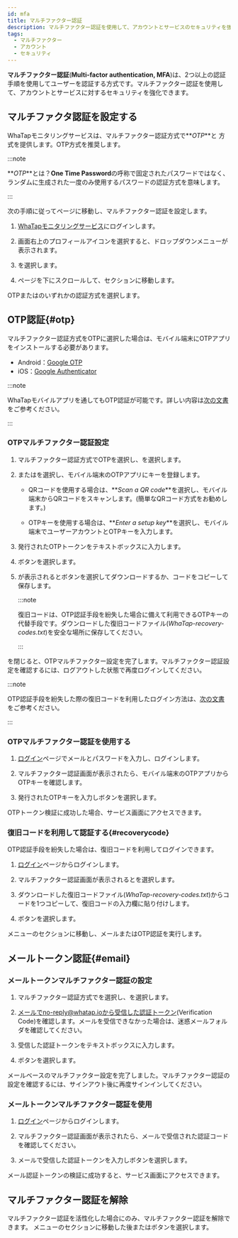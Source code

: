 ```yaml
---
id: mfa
title: マルチファクター認証
description: マルチファクター認証を使用して、アカウントとサービスのセキュリティを強化できます。
tags:
  - マルチファクター
  - アカウント
  - セキュリティ
---
```


**マルチファクター認証**(**Multi-factor authentication, MFA**)は、2つ以上の認証手順を使用してユーザーを認証する方式です。マルチファクター認証を使用して、アカウントとサービスに対するセキュリティを強化できます。

## マルチファクタ認証を設定する

WhaTapモニタリングサービスは、マルチファクター認証方式で**_OTP_**と <Cmdname sid="email" className="uitext" />方式を提供します。OTP方式を推奨します。

:::note

**_OTP_**とは？**One Time Password**の呼称で固定されたパスワードではなく、ランダムに生成された一度のみ使用するパスワードの認証方式を意味します。

:::

次の手順に従って<Cmdname sid="MNU07360" className="uitext" />ページに移動し、マルチファクター認証を設定します。

1. [WhaTapモニタリングサービス](https://service.whatap.io)にログインします。

2. 画面右上のプロフィールアイコンを選択すると、ドロップダウンメニューが表示されます。

3. <Cmdname sid="MNU07360" className="uitext" />を選択します。

4. ページを下にスクロールして、<Cmdname sid="two_factor_auth" className="uitext" />セクションに移動します。

   <ImgLang img='account-mfa-section.png' desc='マルチファクター認証' />

<Link to="#otp"><span class="uitext">OTP</span></Link>または<Link to="#email"><Cmdname sid="email" /></Link>のいずれかの認証方式を選択します。

## OTP認証{#otp}

マルチファクター認証方式をOTPに選択した場合は、モバイル端末にOTPアプリをインストールする必要があります。

- Android：[Google OTP](https://play.google.com/store/apps/details?id=com.google.android.apps.authenticator2)
- iOS：[Google Authenticator](https://apps.apple.com/app/google-authenticator/id388497605)

:::note

WhaTapモバイルアプリを通してもOTP認証が可能です。詳しい内容は[次の文書](../mobile-app#mobileotp)をご参考ください。

:::

### OTPマルチファクター認証設定

<ImgLang img='account-mfa-otp.png' desc='OTP 認証選択' />

1. マルチファクター認証方式で<span class="uitext">OTP</span>を選択し、<Cmdname sid="create_otp_key" className="uitext" />を選択します。

2. <Cmdname sid="qr_code_url" className="uitext" />または<Cmdname sid="otp_key" className="uitext" />を選択し、モバイル端末のOTPアプリにキーを登録します。

   - QRコードを使用する場合は、**_Scan a QR code_**を選択し、モバイル端末からQRコードをスキャンします。(簡単なQRコード方式をお勧めします。)

   - OTPキーを使用する場合は、**_Enter a setup key_**を選択し、モバイル端末でユーザーアカウントとOTPキーを入力します。

   <ImgLang img='account-mfa-google.png' desc='Google OTPアプリ' />

3. 発行されたOTPトークンを<Cmdname sid="BTN06501" className="uitext" />テキストボックスに入力します。 

4. <Cmdname sid="validate_otp_token" className="uitext" />ボタンを選択します。

5. <Cmdname sid="TTL07396" className="uitext" />が表示されると<Cmdname sid="BTN07544" className="uitext" />ボタンを選択してダウンロードするか、コードをコピーして保存します。

   :::note

   復旧コードは、OTP認証手段を紛失した場合に備えて利用できるOTPキーの代替手段です。ダウンロードした復旧コードファイル(*WhaTap-recovery-codes.txt*)を安全な場所に保存してください。

   :::

<Cmdname sid="TTL07396" className="uitext" />を閉じると、OTPマルチファクター設定を完了します。マルチファクター認証設定を確認するには、ログアウトした状態で再度ログインしてください。

:::note

OTP認証手段を紛失した際の復旧コードを利用したログイン方法は、[次の文書](#recoverycode)をご参考ください。

:::

### OTPマルチファクター認証を使用する

1. [ログイン](https://service.whatap.io/account/login)ページでメールとパスワードを入力し、ログインします。

2. マルチファクター認証画面が表示されたら、モバイル端末のOTPアプリからOTPキーを確認します。

3. 発行されたOTPキーを入力し<Cmdname sid="authentication" className="uitext" />ボタンを選択します。

OTPトークン検証に成功した場合、サービス画面にアクセスできます。

### 復旧コードを利用して認証する{#recoverycode}

OTP認証手段を紛失した場合は、復旧コードを利用してログインできます。

1. [ログイン](https://service.whatap.io/account/login)ページからログインします。

2. マルチファクター認証画面が表示されると<Cmdname sid="BTN07393" className="uitext" />を選択します。

   <ImgLang img='account-mfa-recovery.png' desc='復旧コード' />

3. ダウンロードした復旧コードファイル(*WhaTap-recovery-codes.txt*)からコードを1つコピーして、復旧コードの入力欄に貼り付けします。

4. <Cmdname sid="authentication" className="uitext" />ボタンを選択します。

<Cmdname sid="MNU07360" className="uitext" />メニューの<Cmdname sid="two_factor_auth" className="uitext" />セクションに移動し、メールまたはOTP認証を実行します。

## メールトークン認証{#email}

### メールトークンマルチファクター認証の設定

<ImgLang img='account-mfa-email.png' desc='メールトークン認証選択' />

1. マルチファクター認証方式で<Cmdname sid="email" className="uitext" />を選択し、<Cmdname sid="send_auth_token_mail" className="uitext" />を選択します。

2. メールでno-reply@whatap.ioから受信した認証トークン(Verification Code)を確認します。メールを受信できなかった場合は、迷惑メールフォルダを確認してください。

3. 受信した認証トークンを<Cmdname sid="BTN06501" className="uitext" />テキストボックスに入力します。 

4. <Cmdname sid="validate_email_token" className="uitext" />ボタンを選択します。

メールベースのマルチファクター設定を完了しました。マルチファクター認証の設定を確認するには、サインアウト後に再度サインインしてください。

### メールトークンマルチファクター認証を使用

1. [ログイン](https://service.whatap.io/account/login)ページからログインします。

2. マルチファクター認証画面が表示されたら、メールで受信された認証コードを確認してください。

3. メールで受信した認証トークンを入力し<Cmdname sid="authentication" className="uitext" />ボタンを選択します。

メール認証トークンの検証に成功すると、サービス画面にアクセスできます。

## マルチファクター認証を解除

<ImgLang img='account-mfa-disable.png' desc='マルチファクター認証解除' />

マルチファクター認証を活性化した場合にのみ、マルチファクター認証を解除できます。<Link to="https://service.whatap.io/v2/account/management"><Cmdname sid="MNU07360" /></Link> メニューの<Cmdname sid="two_factor_auth" className="uitext" />セクションに移動した後<Cmdname sid="clear_otp_key" className="uitext" />または<Cmdname sid="clear_multi_factor" className="uitext" />ボタンを選択します。
